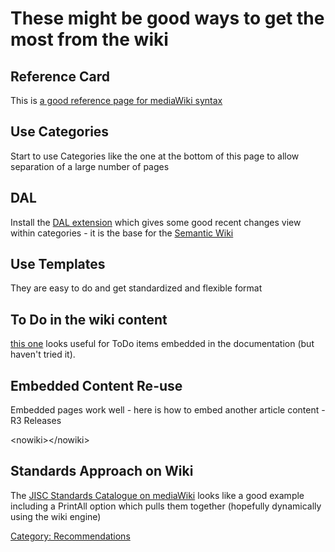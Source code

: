 =These might be good ways to get the most from the wiki=



==Reference Card==

This is [http://www.tinyurl.com/2ltqps a good reference page for mediaWiki syntax]



==Use Categories==

Start to use Categories like the one at the bottom of this page to allow separation of a large number of pages

==DAL==

Install the [http://www.mediawiki.org/wiki/Extension:Dynamic_Article_List DAL extension] which gives some good recent changes view within categories  - it is the base for the [http://en.wikipedia.org/wiki/Semantic_MediaWiki Semantic Wiki]

==Use Templates==

They are easy to do and get standardized and flexible format



==To Do in the wiki content==

[http://www.mediawiki.org/wiki/Extension:Todo_Tasks this one] looks useful for ToDo items embedded in the documentation (but haven't tried it).

==Embedded Content Re-use==

Embedded pages work well - here is how to embed another article content - R3 Releases

&lt;nowiki&gt;{{:R3 Releases}}&lt;/nowiki&gt;


==Standards Approach on Wiki==

The [http://standards-catalogue.ukoln.ac.uk/index/JISC_Standards_Catalogue JISC Standards Catalogue on mediaWiki] looks like a good example including a PrintAll option which pulls them together (hopefully dynamically using the wiki engine)


[[Category: Recommendations]]